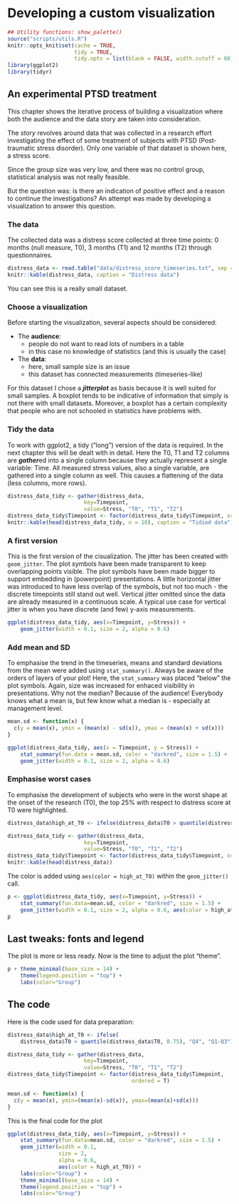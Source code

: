 # Developing a custom visualization

```r
## Utility functions: show_palette()
source("scripts/utils.R")
knitr::opts_knit$set(cache = TRUE,
                     tidy = TRUE,
                     tidy.opts = list(blank = FALSE, width.cutoff = 60))
library(ggplot2)
library(tidyr)
```

## An experimental PTSD treatment 

This chapter shows the iterative process of building a visualization where both the audience and the data story are taken into consideration.

The _story_ revolves around data that was collected in a research effort investigating the effect of some treatment of subjects with PTSD (Post-traumatic stress disorder). Only one variable of that dataset is shown here, a stress score.

Since the group size was very low, and there was no control group, statistical analysis was not really feasible.

But the question was: is there an indication of positive effect and a reason to continue the investigations?
An attempt was made by developing a visualization to answer this question.

### The data {-}

The collected data was a distress score collected at three time points: 0 months (null measure, T0), 3 months (T1) and 12 months (T2) through questionnaires.

```r
distress_data <- read.table("data/distress_score_timeseries.txt", sep = "\t", header = T, dec=",")
knitr::kable(distress_data, caption = "Distress data")
```

You can see this is a really small dataset. 

### Choose a visualization {-}

Before starting the visualization, several aspects should be considered:

- The **audience**:
    - people do not want to read lots of numbers in a table\
    - in this case no knowledge of statistics (and this is usually the case)
- The **data**:
    - here, small sample size is an issue
    - this dataset has connected measurements (timeseries-like)

For this dataset I chose a **_jitterplot_** as basis because it is well suited for small samples. A boxplot tends to be indicative of information that simply is not there with small datasets. Moreover, a boxplot has a certain complexity that people who are not schooled in statistics have problems with.

### Tidy the data {-}

To work with ggplot2, a tidy ("long") version of the data is required. 
In the next chapter this will be dealt with in detail. 
Here the T0, T1 and T2 columns are **_gather_**ed into a single column because they actually represent a single variable: Time. All measured stress values, also a single variable, are gathered into a single column as well. This causes a flattening of the data (less columns, more rows). 

```r
distress_data_tidy <- gather(distress_data,
                        key=Timepoint,
                        value=Stress, "T0", "T1", "T2")
distress_data_tidy$Timepoint <- factor(distress_data_tidy$Timepoint, ordered = T)
knitr::kable(head(distress_data_tidy, n = 10), caption = "Tidied data")
```

### A first version {-}

This is the first version of the cisualization. The jitter has been created with `geom_jitter`. The plot symbols have been made transparent to keep overlapping points visible. The plot symbols have been made bigger to support embedding in (powerpoint) presentations. A little horizontal jitter was introduced to have less overlap of the symbols, but not too much - the discrete timepoints still stand out well. Vertical jitter omitted since the data are already measured in a continuous scale. A typical use case for vertical jitter is when you have discrete (and few) y-axis measurements.

```r
ggplot(distress_data_tidy, aes(x=Timepoint, y=Stress)) +
    geom_jitter(width = 0.1, size = 2, alpha = 0.6)
```


### Add mean and SD {-}

To emphasise the trend in the timeseries, means and standard deviations from the mean were added using `stat_summary()`. Always be aware of the orders of layers of your plot! Here, the `stat_summary` was placed "below" the plot symbols. Again, size was increased for enhaced visibility in presentations. Why not the median? Because of the audience! Everybody knows what a mean is, but few know what a median is - especially at management level.

```r
mean.sd <- function(x) {
  c(y = mean(x), ymin = (mean(x) - sd(x)), ymax = (mean(x) + sd(x)))
}

ggplot(distress_data_tidy, aes(x = Timepoint, y = Stress)) +
    stat_summary(fun.data = mean.sd, color = "darkred", size = 1.5) +
    geom_jitter(width = 0.1, size = 2, alpha = 0.6)
```

### Emphasise worst cases {-}

To emphasise the development of subjects who were in the worst shape at the onset of the research (T0), the top 25% with respect to distress score at T0 were highlighted.

```r
distress_data$high_at_T0 <- ifelse(distress_data$T0 > quantile(distress_data$T0, 0.75), "Q4", "Q1-Q3")

distress_data_tidy <- gather(distress_data,
                        key=Timepoint,
                        value=Stress, "T0", "T1", "T2")
distress_data_tidy$Timepoint <- factor(distress_data_tidy$Timepoint, ordered = T)
knitr::kable(head(distress_data))
```

The color is added using `aes(color = high_at_T0)` within the `geom_jitter()` call.

```r
p <- ggplot(distress_data_tidy, aes(x=Timepoint, y=Stress)) +
    stat_summary(fun.data=mean.sd, color = "darkred", size = 1.5) +
    geom_jitter(width = 0.1, size = 2, alpha = 0.6, aes(color = high_at_T0))
p
```


## Last tweaks: fonts and legend

The plot is more or less ready. Now is the time to adjust the plot "theme".

```r
p + theme_minimal(base_size = 14) +
    theme(legend.position = "top") +
    labs(color="Group")
```

## The code 

Here is the code used for data preparation:

```r

distress_data$high_at_T0 <- ifelse(
    distress_data$T0 > quantile(distress_data$T0, 0.75), "Q4", "Q1-Q3")

distress_data_tidy <- gather(distress_data,
                        key=Timepoint,
                        value=Stress, "T0", "T1", "T2")
distress_data_tidy$Timepoint <- factor(distress_data_tidy$Timepoint,
                                       ordered = T)

mean.sd <- function(x) {
  c(y = mean(x), ymin=(mean(x)-sd(x)), ymax=(mean(x)+sd(x)))
}
```


This is the final code for the plot

```r
ggplot(distress_data_tidy, aes(x=Timepoint, y=Stress)) +
    stat_summary(fun.data=mean.sd, color = "darkred", size = 1.5) +
    geom_jitter(width = 0.1,
                size = 2,
                alpha = 0.6,
                aes(color = high_at_T0)) +
    labs(color="Group") +
    theme_minimal(base_size = 14) +
    theme(legend.position = "top") +
    labs(color="Group")
```


